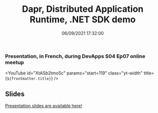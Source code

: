 ﻿---
title: 'Dapr, Distributed Application Runtime, .NET SDK demo'
permalink: /2021/06/09/presentation-dapr-distributed-application-runtime-dotnet-sdk/
date: 06/09/2021 17:32:00
tags: [.NET, Dapr]
excerpt: Presentation, in French, during DevApps S04 Ep07 online meetup
slides: https://laurentkempe.com/presentations/Introduction%20to%20Dapr%20.NET%20SDK/Introduction%20to%20Dapr%20.NET%20SDK.pptx
---
### Presentation, in French, during DevApps S04 Ep07 online meetup

<YouTube id="XtASb2tmo5c" params="start=119" class="yt-width" title={`${frontmatter.title}`} />

## Slides

[Presentation slides are available here!](https://laurentkempe.com/presentations/Introduction%20to%20Dapr%20.NET%20SDK/Introduction%20to%20Dapr%20.NET%20SDK.pptx)
